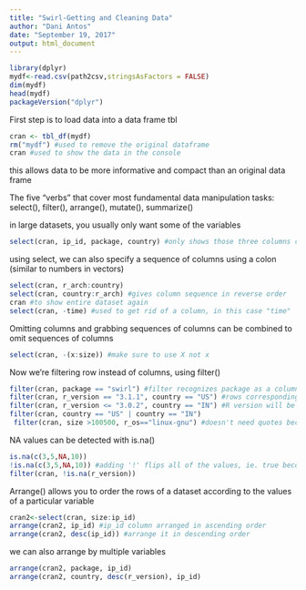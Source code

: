 ```yaml
---
title: "Swirl-Getting and Cleaning Data"
author: "Dani Antos"
date: "September 19, 2017"
output: html_document
---
```



```r
library(dplyr)
mydf<-read.csv(path2csv,stringsAsFactors = FALSE)
dim(mydf)
head(mydf)
packageVersion("dplyr")
```

First step is to load data into a data frame tbl
```r
cran <- tbl_df(mydf)
rm("mydf") #used to remove the original dataframe
cran #used to show the data in the console
```
this allows data to be more informative and compact than an original data frame

The five "verbs" that cover most fundamental data manipulation tasks: select(), filter(), arrange(), mutate(),
summarize()

in large datasets, you usually only want some of the variables
```r
select(cran, ip_id, package, country) #only shows those three columns chosen, using select function is specific to columns, and they are returned in the order specified in the code
```

using select, we can also specify a sequence of columns using a colon (similar to numbers in vectors)
```r
select(cran, r_arch:country)
select(cran, country:r_arch) #gives column sequence in reverse order
cran #to show entire dataset again
select(cran, -time) #used to get rid of a column, in this case "time"
```

Omitting columns and grabbing sequences of columns can be combined to omit sequences of columns
```r
select(cran, -(x:size)) #make sure to use X not x
```

Now we're filtering row instead of columns, using filter()
```r
filter(cran, package == "swirl") #filter recognizes package as a column of cran
filter(cran, r_version == "3.1.1", country == "US") #rows corresponding to downloads from users in the us running that specific version of R
filter(cran, r_version <= "3.0.2", country == "IN") #R version will be less than or equal to 3.0.2
filter(cran, country == "US" | country == "IN")
 filter(cran, size >100500, r_os=="linux-gnu") #doesn't need quotes because it is a number
```

NA values can be detected with is.na()
```r
is.na(c(3,5,NA,10))
!is.na(c(3,5,NA,10)) #adding '!' flips all of the values, ie. true becomes false
filter(cran, !is.na(r_version)) 
```

Arrange() allows you to order the rows of a dataset according to the values of a particular variable
```r
cran2<-select(cran, size:ip_id)
arrange(cran2, ip_id) #ip_id column arranged in ascending order
arrange(cran2, desc(ip_id)) #arrange it in descending order
```

we can also arrange by multiple variables
```r
arrange(cran2, package, ip_id)
arrange(cran2, country, desc(r_version), ip_id)
```

